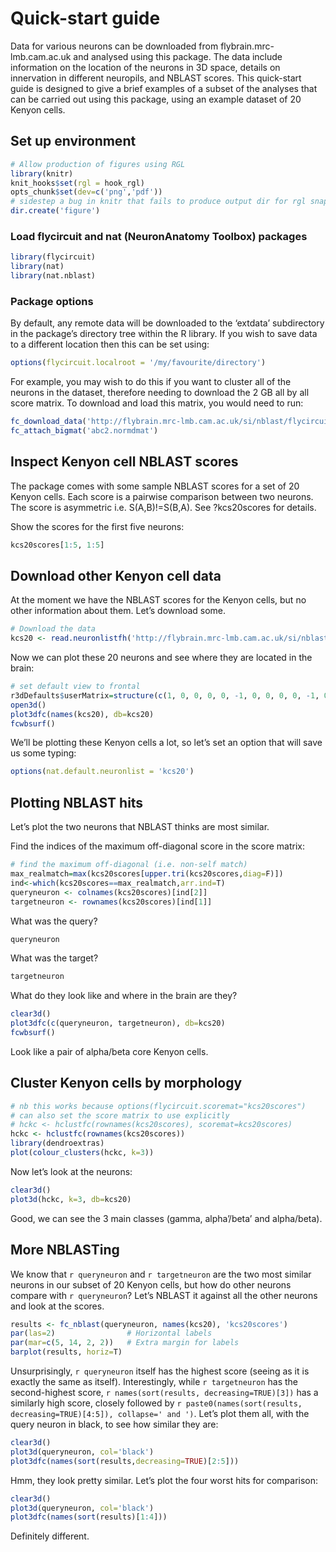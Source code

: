 <!--
%\VignetteEngine{knitr::knitr}
%\VignetteIndexEntry{Quick-start guide}
-->

# Quick-start guide
Data for various neurons can be downloaded from flybrain.mrc-lmb.cam.ac.uk and analysed using this package. The data include information on the location of the neurons in 3D space, details on innervation in different neuropils, and NBLAST scores. This quick-start guide is designed to give a brief examples of a subset of the analyses that can be carried out using this package, using an example dataset of 20 Kenyon cells.

## Set up environment
```r
# Allow production of figures using RGL
library(knitr)
knit_hooks$set(rgl = hook_rgl)
opts_chunk$set(dev=c('png','pdf'))
# sidestep a bug in knitr that fails to produce output dir for rgl snapshots
dir.create('figure')
```

### Load flycircuit and nat (NeuronAnatomy Toolbox) packages
```r
library(flycircuit)
library(nat)
library(nat.nblast)
```

### Package options
By default, any remote data will be downloaded to the 'extdata' subdirectory in the package's directory tree within the R library. If you wish to save data to a different location then this can be set using: 
```r
options(flycircuit.localroot = '/my/favourite/directory')
```
For example, you may wish to do this if you want to cluster all of the neurons in the dataset, therefore needing to download the 2 GB all by all score matrix. To download and load this matrix, you would need to run:
```r
fc_download_data('http://flybrain.mrc-lmb.cam.ac.uk/si/nblast/flycircuit/abc2.normdmat.desc', type='bigmat')
fc_attach_bigmat('abc2.normdmat')
```

## Inspect Kenyon cell NBLAST scores
The package comes with some sample NBLAST scores for a set of 20 Kenyon cells.
Each score is a pairwise comparison between two neurons. The score is asymmetric
i.e. S(A,B)!=S(B,A). See ?kcs20scores for details.

Show the scores for the first five neurons:
```r
kcs20scores[1:5, 1:5]
```

## Download other Kenyon cell data
At the moment we have the NBLAST scores for the Kenyon cells, but no other information about them. Let's download some.
```r
# Download the data
kcs20 <- read.neuronlistfh('http://flybrain.mrc-lmb.cam.ac.uk/si/nblast/flycircuit/kcs20.rds', getOption('flycircuit.datadir'))
```

Now we can plot these 20 neurons and see where they are located in the brain:
```r
# set default view to frontal
r3dDefaults$userMatrix=structure(c(1, 0, 0, 0, 0, -1, 0, 0, 0, 0, -1, 0, 0, 0, 0, 1), .Dim = c(4L, 4L))
open3d()
plot3dfc(names(kcs20), db=kcs20)
fcwbsurf()
```

We'll be plotting these Kenyon cells a lot, so let's set an option that will save us some typing:
```r
options(nat.default.neuronlist = 'kcs20')
```

## Plotting NBLAST hits
Let's plot the two neurons that NBLAST thinks are most similar.

Find the indices of the maximum off-diagonal score in the score matrix:
```r
# find the maximum off-diagonal (i.e. non-self match)
max_realmatch=max(kcs20scores[upper.tri(kcs20scores,diag=F)])
ind<-which(kcs20scores==max_realmatch,arr.ind=T)
queryneuron <- colnames(kcs20scores)[ind[2]]
targetneuron <- rownames(kcs20scores)[ind[1]]
```
What was the query?
```r
queryneuron
```

What was the target?
```r
targetneuron
```

What do they look like and where in the brain are they?
```r
clear3d()
plot3dfc(c(queryneuron, targetneuron), db=kcs20)
fcwbsurf()
```
Look like a pair of alpha/beta core Kenyon cells.

## Cluster Kenyon cells by morphology
```r
# nb this works because options(flycircuit.scoremat="kcs20scores")
# can also set the score matrix to use explicitly
# hckc <- hclustfc(rownames(kcs20scores), scoremat=kcs20scores)
hckc <- hclustfc(rownames(kcs20scores))
library(dendroextras)
plot(colour_clusters(hckc, k=3))
```

Now let's look at the neurons:

```r
clear3d()
plot3d(hckc, k=3, db=kcs20)
```
Good, we can see the 3 main classes (gamma, alpha'/beta' and alpha/beta).

## More NBLASTing
We know that `r queryneuron` and `r targetneuron` are the two most similar neurons in our subset of 20 Kenyon cells, but how do other neurons compare with `r queryneuron`? Let's NBLAST it against all the other neurons and look at the scores.
```r
results <- fc_nblast(queryneuron, names(kcs20), 'kcs20scores')
par(las=2)                # Horizontal labels
par(mar=c(5, 14, 2, 2))   # Extra margin for labels
barplot(results, horiz=T)
```
Unsurprisingly, `r queryneuron` itself has the highest score (seeing as it is exactly the same as itself). Interestingly, while `r targetneuron` has the second-highest score, `r names(sort(results, decreasing=TRUE)[3])` has a similarly high score, closely followed by `r paste0(names(sort(results, decreasing=TRUE)[4:5]), collapse=' and ')`. Let's plot them all, with the query neuron in black, to see how similar they are:
```r
clear3d()
plot3d(queryneuron, col='black')
plot3dfc(names(sort(results,decreasing=TRUE)[2:5]))
```
Hmm, they look pretty similar. Let's plot the four worst hits for comparison:
```r
clear3d()
plot3d(queryneuron, col='black')
plot3dfc(names(sort(results)[1:4]))
```
Definitely different.
